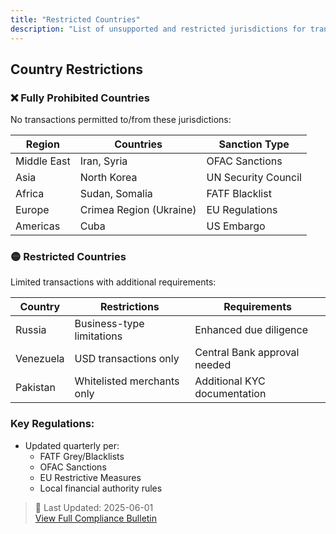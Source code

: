 ```yaml
---
title: "Restricted Countries"
description: "List of unsupported and restricted jurisdictions for transactions"
---
```


## Country Restrictions

### ❌ Fully Prohibited Countries

No transactions permitted to/from these jurisdictions:

| Region      | Countries               | Sanction Type       |
| ----------- | ----------------------- | ------------------- |
| Middle East | Iran, Syria             | OFAC Sanctions      |
| Asia        | North Korea             | UN Security Council |
| Africa      | Sudan, Somalia          | FATF Blacklist      |
| Europe      | Crimea Region (Ukraine) | EU Regulations      |
| Americas    | Cuba                    | US Embargo          |

### 🟡 Restricted Countries

Limited transactions with additional requirements:

| Country   | Restrictions               | Requirements                 |
| --------- | -------------------------- | ---------------------------- |
| Russia    | Business-type limitations  | Enhanced due diligence       |
| Venezuela | USD transactions only      | Central Bank approval needed |
| Pakistan  | Whitelisted merchants only | Additional KYC documentation |

### Key Regulations:

- Updated quarterly per:
  - FATF Grey/Blacklists
  - OFAC Sanctions
  - EU Restrictive Measures
  - Local financial authority rules

> 🚨 Last Updated: 2025-06-01  
> [View Full Compliance Bulletin](https://yourplatform.com/compliance-updates)
